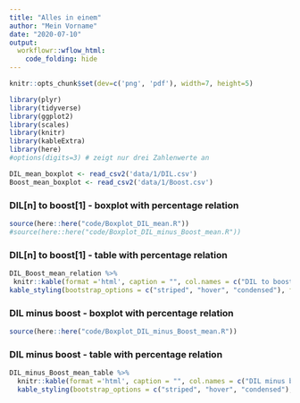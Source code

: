 ```yaml
---
title: "Alles in einem"
author: "Mein Vorname"
date: "2020-07-10"
output: 
  workflowr::wflow_html:
    code_folding: hide
---
```


```r

knitr::opts_chunk$set(dev=c('png', 'pdf'), width=7, height=5)

```


```r
library(plyr)
library(tidyverse)
library(ggplot2)
library(scales)
library(knitr)
library(kableExtra)
library(here)
#options(digits=3) # zeigt nur drei Zahlenwerte an

DIL_mean_boxplot <- read_csv2('data/1/DIL.csv')
Boost_mean_boxplot <- read_csv2('data/1/Boost.csv')
```

### DIL[n] to boost[1] - boxplot with percentage relation



```r

source(here::here("code/Boxplot_DIL_mean.R"))
#source(here::here("code/Boxplot_DIL_minus_Boost_mean.R"))
```

### DIL[n] to boost[1] - table with percentage relation

```r
DIL_Boost_mean_relation %>%
 knitr::kable(format ='html', caption = "", col.names = c("DIL to boost relation relative to the first fraction", "Numbers")) %>%
kable_styling(bootstrap_options = c("striped", "hover", "condensed"), full_width = FALSE) 

```


### DIL minus boost - boxplot with percentage relation

```r

source(here::here("code/Boxplot_DIL_minus_Boost_mean.R"))
```

### DIL minus boost - table with percentage relation

```r
DIL_minus_Boost_mean_table %>%
  knitr::kable(format ='html', caption = "", col.names = c("DIL minus boost", "Numbers")) %>%
  kable_styling(bootstrap_options = c("striped", "hover", "condensed"), full_width = FALSE)

```

